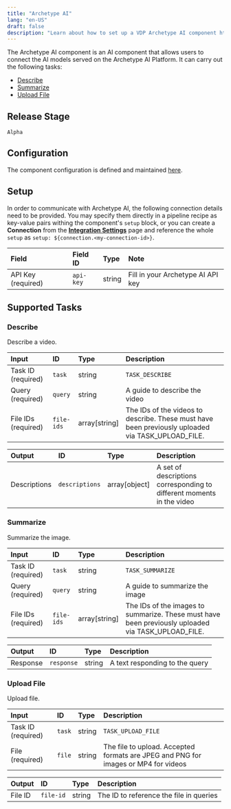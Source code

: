 ```yaml
---
title: "Archetype AI"
lang: "en-US"
draft: false
description: "Learn about how to set up a VDP Archetype AI component https://github.com/instill-ai/instill-core"
---
```


The Archetype AI component is an AI component that allows users to connect the AI models served on the Archetype AI Platform.
It can carry out the following tasks:

- [Describe](#describe)
- [Summarize](#summarize)
- [Upload File](#upload-file)



## Release Stage

`Alpha`



## Configuration

The component configuration is defined and maintained [here](https://github.com/instill-ai/component/blob/main/ai/archetypeai/v0/config/definition.json).




## Setup




In order to communicate with Archetype AI, the following connection details need to be
provided. You may specify them directly in a pipeline recipe as key-value pairs
withing the component's `setup` block, or you can create a **Connection** from
the [**Integration Settings**](https://www.instill.tech/docs/vdp/integration)
page and reference the whole `setup` as `setup:
${connection.<my-connection-id>}`.

| Field | Field ID | Type | Note |
| :--- | :--- | :--- | :--- |
| API Key (required) | `api-key` | string | Fill in your Archetype AI API key |




## Supported Tasks

### Describe

Describe a video.


| Input | ID | Type | Description |
| :--- | :--- | :--- | :--- |
| Task ID (required) | `task` | string | `TASK_DESCRIBE` |
| Query (required) | `query` | string | A guide to describe the video |
| File IDs (required) | `file-ids` | array[string] | The IDs of the videos to describe. These must have been previously uploaded via TASK_UPLOAD_FILE. |



| Output | ID | Type | Description |
| :--- | :--- | :--- | :--- |
| Descriptions | `descriptions` | array[object] | A set of descriptions corresponding to different moments in the video |






### Summarize

Summarize the image.


| Input | ID | Type | Description |
| :--- | :--- | :--- | :--- |
| Task ID (required) | `task` | string | `TASK_SUMMARIZE` |
| Query (required) | `query` | string | A guide to summarize the image |
| File IDs (required) | `file-ids` | array[string] | The IDs of the images to summarize. These must have been previously uploaded via TASK_UPLOAD_FILE. |



| Output | ID | Type | Description |
| :--- | :--- | :--- | :--- |
| Response | `response` | string | A text responding to the query |






### Upload File

Upload file.


| Input | ID | Type | Description |
| :--- | :--- | :--- | :--- |
| Task ID (required) | `task` | string | `TASK_UPLOAD_FILE` |
| File (required) | `file` | string | The file to upload. Accepted formats are JPEG and PNG for images or MP4 for videos |



| Output | ID | Type | Description |
| :--- | :--- | :--- | :--- |
| File ID | `file-id` | string | The ID to reference the file in queries |







